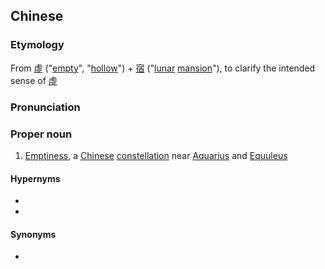 {{also|虚宿}}
==Chinese==
{{zh-forms|s=虚宿}}
{{wikipedia|Emptiness (Chinese constellation)}}

===Etymology===
From [[虛]] ("[[empty]]", "[[hollow]]") + [[宿]] ("[[lunar]] [[mansion]]"), to clarify the intended sense of [[虛]]

===Pronunciation===
{{zh-pron
|m=Xūxiù
|cat=pn
}}

===Proper noun===
{{zh-proper noun}}

# {{lb|zh|astronomy}} [[Emptiness]], a [[Chinese]] [[constellation]] near [[Aquarius]] and [[Equuleus]]

====Hypernyms====
* {{zh-l|玄武}}
* {{zh-l|二十八宿}}

====Synonyms====
* {{zh-l|虛}}